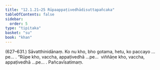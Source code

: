 ```yaml
---
title: "12.1.21–25 Rūpaappaṭivedhādisuttapañcaka"
tableOfContents: false
sidebar:
  order: 5
type: "tipitaka"
basket: "su"
book: "khan"
---
```



<DynamicBreadcrumb />

<Paragraph type="center" book="khan">
(627–631.)
</Paragraph>

<Paragraph number="1259" book="khan">
Sāvatthinidānaṃ. Ko nu kho, bho gotama, hetu, ko paccayo …pe… . “Rūpe kho, vaccha, appaṭivedhā …pe…  viññāṇe kho, vaccha, appaṭivedhā …pe… .

</Paragraph>

<Paragraph number="1260" type="center" book="khan">
Pañcavīsatimaṃ.
</Paragraph>